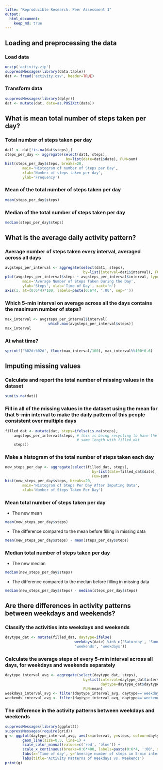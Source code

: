 ```yaml
---
title: "Reproducible Research: Peer Assessment 1"
output: 
  html_document:
    keep_md: true
---
```



## Loading and preprocessing the data

### Load data
```r
unzip('activity.zip')
suppressMessages(library(data.table))
dat <- fread('activity.csv', header=TRUE)
```

### Transform data
```r
suppressMessages(library(dplyr))
dat <- mutate(dat, date=as.POSIXct(date))
```



## What is mean total number of steps taken per day?
### Total number of steps taken per day
```r
dat1 <- dat[!is.na(dat$steps),]
steps_per_day <- aggregate(select(dat1, steps),
                            by=list(date=dat1$date), FUN=sum)
hist(steps_per_day$steps, breaks=20,
        main='Histogram of number of Steps per Day',
        xlab='Number of steps taken per day',
        ylab='Frequency')
```

### Mean of the total number of steps taken per day
```r
mean(steps_per_day$steps)
```

### Median of the total number of steps taken per day
```r
median(steps_per_day$steps)
```


## What is the average daily activity pattern?

### Average number of steps taken every interval, averaged across all days
```r
avgsteps_per_interval <- aggregate(select(dat1, steps),
                                    by=list(interval=dat1$interval), FUN=mean)
plot(avgsteps_per_interval$steps ~ avgsteps_per_interval$interval, type='l',
        main='Average Number of Steps Taken During the Day',
        ylab='Steps', xlab='Time of Day', xaxt='n')
axis(1, at=(0:6*4)*100, labels=paste(0:6*4, ':00', sep=''))
```

### Which 5-min interval on average across all the days contains the maximum number of steps?
```r
max_interval <- avgsteps_per_interval$interval[
                    which.max(avgsteps_per_interval$steps)]
max_interval 
```

### At what time?
```r
sprintf('%02d:%02d', floor(max_interval/100), max_interval%%100*0.6)
```



## Imputing missing values
### Calculate and report the total number of missing values in the dataset
```r
sum(is.na(dat))
```

### Fill in all of the missing values in the dataset using the mean for that 5-min interval to make the daily pattern of this people consistent over multiple days
```r
filled_dat <- mutate(dat, steps=ifelse(is.na(steps),
    avgsteps_per_interval$steps, # this is being recycling to have the 
                                 # same length with filled_dat
    steps))
```

### Make a histogram of the total number of steps taken each day
```r
new_steps_per_day <- aggregate(select(filled_dat, steps),
                                        by=list(date=filled_dat$date),
                                        FUN=sum)
hist(new_steps_per_day$steps, breaks=20,
        main='Histogram of Steps Per Day After Imputing Data',
        xlab='Number of Steps Taken Per Day')
```

### Mean total number of steps taken per day
- The new mean
```r
mean(new_steps_per_day$steps)
```

- The difference compared to the mean before filling in missing data
```r
mean(new_steps_per_day$steps) - mean(steps_per_day$steps)
```

### Median total number of steps taken per day
- The new median
```r
median(new_steps_per_day$steps)
```

- The difference compared to the median before filling in missing data 
```r
median(new_steps_per_day$steps) - median(steps_per_day$steps)
```



## Are there differences in activity patterns between weekdays and weekends?
### Classify the activities into weekdays and weekends
```r
daytype_dat <- mutate(filled_dat, daytype=ifelse(
                                weekdays(date) %in% c('Saturday', 'Sunday'),
                                'weekends', 'weekdays'))
```

### Calculate the average steps of every 5-min interval across all days, for weekdays and weekends separately
```r
daytype_interval_avg <- aggregate(select(daytype_dat, steps),
                                    by=list(interval=daytype_dat$interval,
                                            daytype=daytype_dat$daytype),
                                    FUN=mean)
weekdays_interval_avg <- filter(daytype_interval_avg, daytype=='weekdays') 
weekends_interval_avg <- filter(daytype_interval_avg, daytype=='weekends') 
```

### The difference in the activity patterns between weekdays and weekends
```r
suppressMessages(library(ggplot2))
suppressMessages(require(grid))
g <- ggplot(daytype_interval_avg, aes(x=interval, y=steps, colour=daytype)) +
        geom_line(size=0.5, line=1) +
        scale_color_manual(values=c('red', 'blue')) +
        scale_x_continuous(breaks=0:6*400, labels=paste(0:6*4, ':00', sep='')) +
        labs(x='Time of day', y='Average number of steps in 5-min interval') +
        labs(title='Activity Patterns of Weekdays vs. Weekends')
print(g)
```
